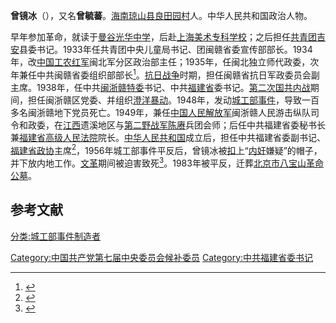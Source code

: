 {{Infobox person
| name = 曾镜冰
| real_name = 曾毓蕃
| image= Zeng Jingbing.jpg
| birth_date = 1912年11月
| birth_place = {{ROC-1912}}[[廣東省_(中華民國)|广东省]][[琼山县|琼山县]]良田园村（今属[[海南省|海南省]][[海口市|海口市]][[琼山区|琼山区]]）
| death_date = 1967年5月（54岁）
| death_place = {{PRC}}[[北京市|北京市]]
| resting_place = [[北京市八宝山革命公墓|北京市八宝山革命公墓]]
| nationality = {{ROC-1912}}（1912-1928）<br>{{ROC}}（1928-1949）<br>{{PRC}}（1949-1967）
| party = {{CCP}}
| parents = 父亲：曾兴释<br>母亲：文氏
}}

'''曾镜冰'''（{{bd|1912年||1967年|catIdx=}}），又名'''曾毓蕃'''。[[海南|海南]][[琼山县|琼山县]][[良田园村|良田园村]]人。中华人民共和国政治人物。

早年参加革命，就读于[[曼谷|曼谷]][[光华中学|光华中学]]，后赴[[上海美术专科学校|上海美术专科学校]]；之后担任[[中国共产主义青年团|共青团]][[吉安县|吉安]]县委书记。1933年任共青团中央儿童局书记、团闽赣省委宣传部部长。1934年，改[[中国工农红军|中国工农红军]]闽北军分区政治部主任；1935年，任闽北独立师代政委，次年兼任中共闽赣省委组织部部长<ref>{{cite book|author=《中共中央东南局》编辑组|title=《中共中央东南局》|year=2006年|publisher=中共党史出版社|pages=389-390页}}</ref>。[[中国抗日战争|抗日战争]]时期，担任闽赣省抗日军政委员会副主席。1938年，任中共[[闽浙赣特委|闽浙赣特委]]书记、中共[[福建省_(中华民国大陆时期)|福建省]]委书记。[[第二次国共内战|第二次国共内战]]期间，担任闽浙赣区党委、并组织[[澄洋暴动|澄洋暴动]]。1948年，发动[[城工部事件|城工部事件]]，导致一百多名闽浙赣地下党员死亡。1949年，兼任[[中国人民解放军|中国人民解放军]]闽浙赣人民游击纵队司令和政委，在[[江西省_(中華民國)|江西]]遗溪地区与[[第二野战军|第二野战军]][[陈赓|陈赓]]兵团会师；后任中共福建省委秘书长兼[[福建省高级人民法院|福建省高级人民法院]]院长。[[中华人民共和国|中华人民共和国]]成立后，担任中共福建省委副书记、[[福建省政协|福建省政协]]主席<ref>{{cite book|author=一风周, 福建省地方志编纂委员会|title=《福建省志: 人民代表大会志》|year=2003年|publisher=方志出版社|isbn=9787801921215|pages=20-21页}}</ref>，1956年城工部事件平反后，曾镜冰被[[扣帽子|扣上]]“[[间谍|内奸]]嫌疑”的帽子，并下放内地工作。[[文化大革命|文革]]期间被迫害致死<ref>{{cite news|title=曾镜冰|url=http://www.hnszw.org.cn/data/news/2009/06/43877/|accessdate=2012-02-12|newspaper=海南史志网|archive-url=https://web.archive.org/web/20150810231920/http://www.hnszw.org.cn/data/news/2009/06/43877/|archive-date=2015-08-10|dead-url=yes}}</ref>。1983年被平反，迁葬[[北京市八宝山革命公墓|北京市八宝山革命公墓]]。

==参考文献==
{{reflist}}
{{中华人民共和国福建省正职领导人}}
[[Category:中国共产党第七届中央委员会候补委员|Category:中国共产党第七届中央委员会候补委员]]
[[Category:中共福建省委书记|Category:中共福建省委书记]]
[[分类:城工部事件制造者|分类:城工部事件制造者]]